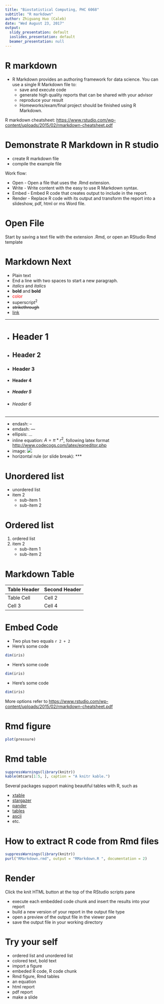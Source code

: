 ```yaml
---
title: "Biostatistical Computing, PHC 6068"
subtitle: "R markdown"
author: Zhiguang Huo (Caleb)
date: "Wed August 23, 2017"
output:
  slidy_presentation: default
  ioslides_presentation: default
  beamer_presentation: null
---
```




R markdown
===

- R Markdown provides an authoring framework for data science. You can use a single R Markdown file to:
   - save and execute code
   - generate high quality reports that can be shared with your advisor
   - reproduce your result
   - Homeworks/exam/final project should be finished using R Markdown.

R markdown cheatsheet: [https://www.rstudio.com/wp-content/uploads/2015/02/rmarkdown-cheatsheet.pdf](https://www.rstudio.com/wp-content/uploads/2015/02/rmarkdown-cheatsheet.pdf)



Demonstrate R Markdown in R studio
===

- create R markdown file
- compile the example file

Work flow:

- Open - Open a file that uses the .Rmd extension.
- Write - Write content with the easy to use R Markdown syntax.
- Embed - Embed R code that creates output to include in the report.
- Render - Replace R code with its output and transform the report into a slideshow, pdf, html or ms Word file.



Open File
===

Start by saving a text file with the extension .Rmd, or open an RStudio Rmd template


Markdown Next
===

- Plain text
- End a line with two spaces to start a new paragraph.
- *italics* and _italics_
- **bold** and __bold__
- <span style="color:red">color</span>
- superscript^2^
- ~~strikethrough~~
- [link](www.rstudio.com)

***

- # Header 1
- ## Header 2
- ### Header 3
- #### Header 4
- ##### Header 5
- ###### Header 6

***

- endash: --
- emdash: ---
- ellipsis: ...
- inline equation: $A = \pi*r^{2}$, following latex format [http://www.codecogs.com/latex/eqneditor.php](http://www.codecogs.com/latex/eqneditor.php)
- image: 
![](https://caleb-huo.github.io/teaching/2017FALL/logo.png) <!-- .element height="50%" width="50%" -->
- horizontal rule (or slide break): ***


Unordered list
===

* unordered list
* item 2
    + sub-item 1
    + sub-item 2


Ordered list
===

1. ordered list
2. item 2
    + sub-item 1
    + sub-item 2
    

Markdown Table
===

Table Header  | Second Header
------------- | -------------
Table Cell    | Cell 2
Cell 3        | Cell 4


Embed Code 
===

- Two plus two equals `r 2 + 2`
- Here’s some code
```r
dim(iris)
```
- Here’s some code
```r
dim(iris)
```

- Here’s some code
```r
dim(iris)
```

More options refer to [https://www.rstudio.com/wp-content/uploads/2015/02/rmarkdown-cheatsheet.pdf](https://www.rstudio.com/wp-content/uploads/2015/02/rmarkdown-cheatsheet.pdf)


Rmd figure
===

```r
plot(pressure)
```

Rmd table
===

```r
suppressWarnings(library(knitr))
kable(mtcars[1:5, ], caption = "A knitr kable.")
```

Several packages support making beautiful tables with R, such as

* [xtable](https://cran.r-project.org/web/packages/xtable/)
* [stargazer](https://cran.r-project.org/web/packages/stargazer/)
* [pander](http://rapporter.github.io/pander/)
* [tables](https://cran.r-project.org/web/packages/tables/)
* [ascii](http://eusebe.github.io/ascii/)
* etc.


How to extract R code from Rmd files
=== 

```r
suppressWarnings(library(knitr))
purl("RMarkdown.rmd", output = "RMarkdown.R ", documentation = 2)
```


Render
=== 
Click the knit HTML button at the top of the RStudio scripts pane

- execute each embedded code chunk and insert the results into your report
- build a new version of your report in the output file type
- open a preview of the output file in the viewer pane
- save the output file in your working directory 
 
 
Try your self
===

- ordered list and unordered list
- colored text, bold text
- import a figure
- embeded R code, R code chunk
- Rmd figure, Rmd tables
- an equation
- html report
- pdf report
- make a slide 

